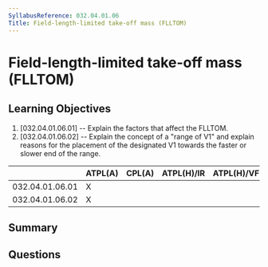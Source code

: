 ```yaml
---
SyllabusReference: 032.04.01.06
Title: Field-length-limited take-off mass (FLLTOM)
---
```


# Field-length-limited take-off mass (FLLTOM)

## Learning Objectives

1. [032.04.01.06.01] -- Explain the factors that affect the FLLTOM.
2. [032.04.01.06.02] -- Explain the concept of a "range of V1" and explain
   reasons for the placement of the designated V1 towards the faster or slower
   end of the range.

|                 | ATPL(A) | CPL(A) | ATPL(H)/IR | ATPL(H)/VFR | CPL(H) | IR  | CBIR(A) |
| --------------- | ------- | ------ | ---------- | ----------- | ------ | --- | ------- |
| 032.04.01.06.01 | X       |        |            |             |        |     |         |
| 032.04.01.06.02 | X       |        |            |             |        |     |         |

## Summary

## Questions
